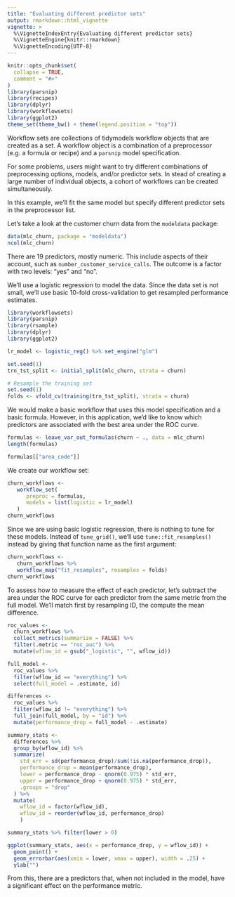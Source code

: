 ```yaml
---
title: "Evaluating different predictor sets"
output: rmarkdown::html_vignette
vignette: >
  %\VignetteIndexEntry{Evaluating different predictor sets}
  %\VignetteEngine{knitr::rmarkdown}
  %\VignetteEncoding{UTF-8}
---
```


```r
knitr::opts_chunk$set(
  collapse = TRUE,
  comment = "#>"
)
library(parsnip)
library(recipes)
library(dplyr)
library(workflowsets)
library(ggplot2)
theme_set(theme_bw() + theme(legend.position = "top"))
```

Workflow sets are collections of tidymodels workflow objects that are created as a set. A workflow object is a combination of a preprocessor (e.g. a formula or recipe) and a `parsnip` model specification. 

For some problems, users might want to try different combinations of preprocessing options, models, and/or predictor sets. In stead of creating a large number of individual objects, a cohort of workflows can be created simultaneously. 

In this example, we'll fit the same model but specify different predictor sets in the preprocessor list. 

Let's take a look at the customer churn data from the `modeldata` package: 

```r
data(mlc_churn, package = "modeldata")
ncol(mlc_churn)
```

There are 19 predictors, mostly numeric. This include aspects of their account, such as `number_customer_service_calls`. The outcome is a factor with two levels: "yes" and "no". 

We'll use a logistic regression to model the data. Since the data set is not small, we'll use basic 10-fold cross-validation to get resampled performance estimates. 

```r
library(workflowsets)
library(parsnip)
library(rsample)
library(dplyr)
library(ggplot2)

lr_model <- logistic_reg() %>% set_engine("glm")

set.seed(1)
trn_tst_split <- initial_split(mlc_churn, strata = churn)

# Resample the training set
set.seed(1)
folds <- vfold_cv(training(trn_tst_split), strata = churn)
```

We would make a basic workflow that uses this model specification and a basic formula. However, in this application, we'd like to know which predictors are associated with the best area under the ROC curve. 

```r
formulas <- leave_var_out_formulas(churn ~ ., data = mlc_churn)
length(formulas)

formulas[["area_code"]]
```

We create our workflow set: 

```r
churn_workflows <- 
   workflow_set(
      preproc = formulas, 
      models = list(logistic = lr_model)
   )
churn_workflows
```

Since we are using basic logistic regression, there is nothing to tune for these models. Instead of `tune_grid()`, we'll use `tune::fit_resamples()` instead by giving that function name as the first argument: 

```r
churn_workflows <- 
   churn_workflows %>% 
   workflow_map("fit_resamples", resamples = folds)
churn_workflows
```

To assess how to measure the effect of each predictor, let's subtract the area under the ROC curve for each predictor from the same metric from the full model. We'll match first by resampling ID, the compute the mean difference. 

```r
roc_values <- 
  churn_workflows %>% 
  collect_metrics(summarize = FALSE) %>% 
  filter(.metric == "roc_auc") %>% 
  mutate(wflow_id = gsub("_logistic", "", wflow_id))

full_model <- 
  roc_values %>% 
  filter(wflow_id == "everything") %>% 
  select(full_model = .estimate, id)

differences <- 
  roc_values %>% 
  filter(wflow_id != "everything") %>% 
  full_join(full_model, by = "id") %>% 
  mutate(performance_drop = full_model - .estimate)

summary_stats <- 
  differences %>% 
  group_by(wflow_id) %>% 
  summarize(
    std_err = sd(performance_drop)/sum(!is.na(performance_drop)),
    performance_drop = mean(performance_drop),
    lower = performance_drop - qnorm(0.975) * std_err,
    upper = performance_drop + qnorm(0.975) * std_err,
    .groups = "drop"
  ) %>% 
  mutate(
    wflow_id = factor(wflow_id),
    wflow_id = reorder(wflow_id, performance_drop)
    )

summary_stats %>% filter(lower > 0)

ggplot(summary_stats, aes(x = performance_drop, y = wflow_id)) + 
  geom_point() + 
  geom_errorbar(aes(xmin = lower, xmax = upper), width = .25) +
  ylab("")
```

From this, there are a predictors that, when not included in the model, have a significant effect on the performance metric. 

